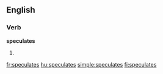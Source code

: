 ==English==

===Verb===
'''speculates'''

# {{third-person singular of|speculate}}

[[fr:speculates]]
[[hu:speculates]]
[[simple:speculates]]
[[fi:speculates]]